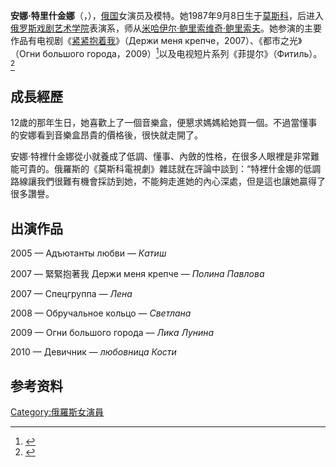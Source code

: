 '''安娜·特里什金娜'''（{{lang-ru|Анна Тришкина}}，{{bd|1987年|||}}），[[俄国|俄国]]女演员及模特。她1987年9月8日生于[[莫斯科|莫斯科]]，后进入[[俄罗斯戏剧艺术学院|俄罗斯戏剧艺术学院]]表演系，师从[[米哈伊尔·鲍里索维奇·鲍里索夫|米哈伊尔·鲍里索维奇·鲍里索夫]]。她参演的主要作品有电视剧《[[紧紧抱着我|紧紧抱着我]]》（Держи меня крепче，2007）、《都市之光》（Огни большого города，2009）<ref>{{Cite web |url=http://www.kp.ru/daily/23975.3/73863/ |title=Людмила Чурсина стала интриганкой, а Алена Яковлева возглавила школу танцев // KP.RU<!-- Заголовок добавлен ботом --> |access-date=2010-10-01 |archive-date=2016-03-06 |archive-url=https://web.archive.org/web/20160306200604/http://www.kp.ru/daily/23975.3/73863/ |dead-url=no }}</ref>以及电视短片系列《菲提尔》（Фитиль）。<ref>{{Cite web |url=http://www.rudata.ru/wiki/%D0%90%D0%BD%D0%BD%D0%B0_%D0%A2%D1%80%D0%B8%D1%88%D0%BA%D0%B8%D0%BD%D0%B0 |title=Тришкина, Анна — RuData<!-- Заголовок добавлен ботом --> |access-date=2010-10-01 |archive-date=2018-09-29 |archive-url=https://web.archive.org/web/20180929034614/http://www.rudata.ru/wiki/%D0%90%D0%BD%D0%BD%D0%B0_%D0%A2%D1%80%D0%B8%D1%88%D0%BA%D0%B8%D0%BD%D0%B0 |dead-url=no }}</ref>

== 成長經歷 ==
12歲的那年生日，她喜歡上了一個音樂盒，便懇求媽媽給她買一個。不過當懂事的安娜看到音樂盒昂貴的價格後，很快就走開了。

安娜·特裡什金娜從小就養成了低調、懂事、內斂的性格，在很多人眼裡是非常難能可貴的。俄羅斯的《莫斯科電視劇》雜誌就在評論中談到：“特裡什金娜的低調路線讓我們很難有機會採訪到她，不能夠走進她的內心深處，但是這也讓她贏得了很多讚譽。

== 出演作品 ==
2005 — Адъютанты любви — ''Катиш''

2007 — 緊緊抱著我 Держи меня крепче — ''Полина Павлова''

2007 — Спецгруппа — ''Лена''

2008 — Обручальное кольцо — ''Светлана''

2009 — Огни большого города — ''Лика Лунина''

2010 — Девичник — ''любовница Кости''

==参考资料==
{{reflist}}

{{DEFAULTSORT: Trisjkina, Anna}}
[[Category:俄羅斯女演員|Category:俄羅斯女演員]]